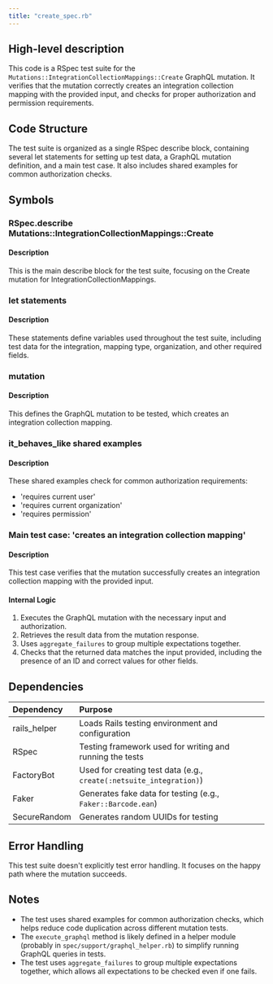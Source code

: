 ```yaml
---
title: "create_spec.rb"
---
```


## High-level description
This code is a RSpec test suite for the `Mutations::IntegrationCollectionMappings::Create` GraphQL mutation. It verifies that the mutation correctly creates an integration collection mapping with the provided input, and checks for proper authorization and permission requirements.

## Code Structure
The test suite is organized as a single RSpec describe block, containing several let statements for setting up test data, a GraphQL mutation definition, and a main test case. It also includes shared examples for common authorization checks.

## Symbols

### RSpec.describe Mutations::IntegrationCollectionMappings::Create
#### Description
This is the main describe block for the test suite, focusing on the Create mutation for IntegrationCollectionMappings.

### let statements
#### Description
These statements define variables used throughout the test suite, including test data for the integration, mapping type, organization, and other required fields.

### mutation
#### Description
This defines the GraphQL mutation to be tested, which creates an integration collection mapping.

### it_behaves_like shared examples
#### Description
These shared examples check for common authorization requirements:
- 'requires current user'
- 'requires current organization'
- 'requires permission'

### Main test case: 'creates an integration collection mapping'
#### Description
This test case verifies that the mutation successfully creates an integration collection mapping with the provided input.

#### Internal Logic
1. Executes the GraphQL mutation with the necessary input and authorization.
2. Retrieves the result data from the mutation response.
3. Uses `aggregate_failures` to group multiple expectations together.
4. Checks that the returned data matches the input provided, including the presence of an ID and correct values for other fields.

## Dependencies
| Dependency | Purpose |
|:-----------|:--------|
| rails_helper | Loads Rails testing environment and configuration |
| RSpec | Testing framework used for writing and running the tests |
| FactoryBot | Used for creating test data (e.g., `create(:netsuite_integration)`) |
| Faker | Generates fake data for testing (e.g., `Faker::Barcode.ean`) |
| SecureRandom | Generates random UUIDs for testing |

## Error Handling
This test suite doesn't explicitly test error handling. It focuses on the happy path where the mutation succeeds.

## Notes
- The test uses shared examples for common authorization checks, which helps reduce code duplication across different mutation tests.
- The `execute_graphql` method is likely defined in a helper module (probably in `spec/support/graphql_helper.rb`) to simplify running GraphQL queries in tests.
- The test uses `aggregate_failures` to group multiple expectations together, which allows all expectations to be checked even if one fails.